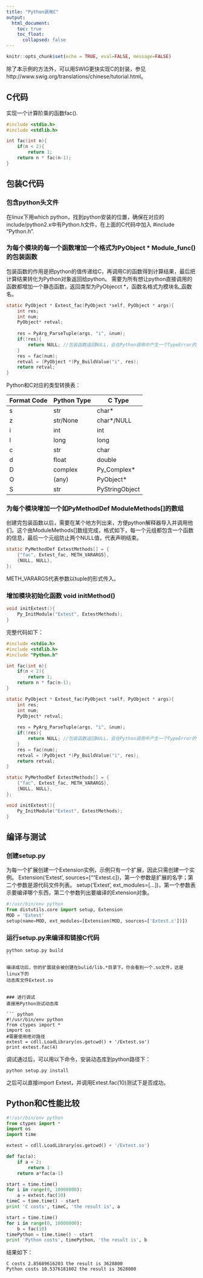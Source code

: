 ```yaml
---
title: "Python调用C"
output:
  html_document:
    toc: true
    toc_float: 
      collapsed: false
---
```


```r
knitr::opts_chunk$set(echo = TRUE, eval=FALSE, message=FALSE)
```

除了本示例的方法外，可以用SWIG更快实现C的封装，参见http://www.swig.org/translations/chinese/tutorial.html。 

## C代码
实现一个计算阶乘的函数fac().

``` c
#include <stdio.h>
#include <stdlib.h>

int fac(int n){
    if(n < 2){
        return 1;
    return n * fac(n-1);
}
```

## 包装C代码
### 包含python头文件

在linux下用which python，找到python安装的位置，确保在对应的include/python2.x中有Python.h文件，在上面的C代码中加入 #include "Python.h".

### 为每个模块的每一个函数增加一个格式为PyObject * Module_func()的包装函数

包装函数的作用是把python的值传递给C，再调用C的函数得到计算结果，最后把计算结果转化为Python对象返回给python。
需要为所有想让python直接调用的函数都增加一个静态函数，返回类型为PyObjecct *，函数名格式为模块名_函数名。

``` c
static PyObject * Extest_fac(PyObject *self, PyObject * args){
    int res;
    int num;
    PyObject* retval;
    
    res = PyArg_ParseTuple(args, "i", &num);
    if(!res){
        return NULL; //包装函数返回NULL，会在Python调用中产生一个TypeError的异常
    }
    res = fac(num);
    retval = (PyObject *)Py_BuildValue("i", res);
    return retval;
}
```

Python和C对应的类型转换表：

| Format Code | Python Type| C Type|
|--------------|---------------|-------------------|
|s|str|char*|
|z|str/None|char*/NULL|
|i|int|int|
|l|long|long|
|c|str|char|
|d|float|double|
|D|complex|Py_Complex*|
|O|(any)|PyObject*|
|S| str|PyStringObject|

### 为每个模块增加一个如PyMethodDef ModuleMethods[]的数组
创建完包装函数以后，需要在某个地方列出来，方便python解释器导入并调用他们。这个由ModuleMethods[]数组完成，格式如下，每一个元组都包含一个函数的信息，最后一个元组防止两个NULL值，代表声明结束。

``` C
static PyMethodDef ExtestMethods[] = {
    {"fac", Extest_fac, METH_VARARGS},
    {NULL, NULL},
};
```
METH_VARARGS代表参数以tuple的形式传入。

### 增加模块初始化函数 void initMethod()

``` c
void initExtest(){
    Py_InitModule("Extest", ExtestMethods);
}
```

完整代码如下：
``` c
#include <stdio.h>
#include <stdlib.h>
#include "Python.h"

int fac(int n){
    if(n < 2){
        return 1;
    return n * fac(n-1);
}

static PyObject * Extest_fac(PyObject *self, PyObject * args){
    int res;
    int num;
    PyObject* retval;
    
    res = PyArg_ParseTuple(args, "i", &num);
    if(!res){
        return NULL; //包装函数返回NULL，会在Python调用中产生一个TypeError的异常
    }
    res = fac(num);
    retval = (PyObject *)Py_BuildValue("i", res);
    return retval;
}

static PyMethodDef ExtestMethods[] = {
    {"fac", Extest_fac, METH_VARARGS},
    {NULL, NULL},
};

void initExtest(){
    Py_InitModule("Extest", ExtestMethods);
}
```

## 编译与测试
### 创建setup.py
为每一个扩展创建一个Extension实例，示例只有一个扩展，因此只需创建一个实例。
Extension('Extest', sources=[""Extest.c])，第一个参数是扩展的名字；第二个参数是源代码文件列表。
setup('Extest', ext_modules=[...])，第一个参数表示要编译哪个东西，第二个参数列出要编译的Extension对象。

``` python
#!/usr/bin/env python
from distutils.core import setup, Extension
MOD = 'Extest'
setup(name=MOD, ext_modules=[Extension(MOD, sources=['Extest.c'])])
```

### 运行setup.py来编译和链接C代码
``` shell
python setup.py build
``

编译成功后，你的扩展就会被创建在bulid/lib.*目录下。你会看到一个.so文件，这是linux下的
动态库文件Extest.so


### 进行调试
直接用Python测试动态库

``` python
#!/usr/bin/env python
from ctypes import *
import os 
#需要使用绝对路径
extest = cdll.LoadLibrary(os.getcwd() + '/Extest.so') 
print extest.fac(4)

```

调试通过后，可以用以下命令，安装动态库到python路径下：

``` shell
python setup.py install
```

之后可以直接import Extest，并调用Extest.fac(10)测试下是否成功。

## Python和C性能比较

``` python
#!/usr/bin/env python
from ctypes import *
import os
import time

extest = cdll.LoadLibrary(os.getcwd() + '/Extest.so')

def fac(a):
    if a < 2:
        return 1
    return a*fac(a-1)

start = time.time()
for i in range(0, 10000000):
    a = extest.fac(10)
timeC = time.time() - start
print 'C costs', timeC, 'the result is', a

start = time.time()
for i in range(0, 10000000):
    b = fac(10)
timePython = time.time() - start
print 'Python costs', timePython, 'the result is', b
```

结果如下：

``` text
C costs 2.85689616203 the result is 3628800
Python costs 10.5376181602 the result is 3628800
```